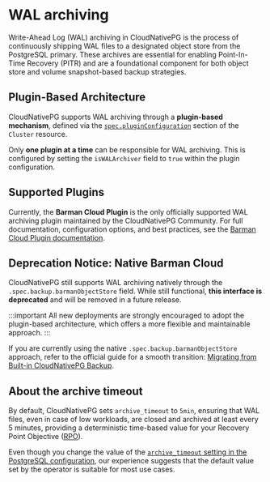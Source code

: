 ﻿# WAL archiving

<!-- SPDX-License-Identifier: CC-BY-4.0 -->

Write-Ahead Log (WAL) archiving in CloudNativePG is the process of continuously
shipping WAL files to a designated object store from the PostgreSQL primary.
These archives are essential for enabling Point-In-Time Recovery (PITR) and are
a foundational component for both object store and volume snapshot-based backup
strategies.

## Plugin-Based Architecture

CloudNativePG supports WAL archiving through a **plugin-based mechanism**,
defined via the [`spec.pluginConfiguration`](cloudnative-pg.v1.mdx#postgresql-cnpg-io-v1-ClusterSpec)
section of the `Cluster` resource.

Only **one plugin at a time** can be responsible for WAL archiving. This is
configured by setting the `isWALArchiver` field to `true` within the plugin
configuration.

## Supported Plugins

Currently, the **Barman Cloud Plugin** is the only officially supported WAL
archiving plugin maintained by the CloudNativePG Community.
For full documentation, configuration options, and best practices, see the
[Barman Cloud Plugin documentation](https://cloudnative-pg.io/plugin-barman-cloud/docs/intro/).

## Deprecation Notice: Native Barman Cloud

CloudNativePG still supports WAL archiving natively through the
`.spec.backup.barmanObjectStore` field. While still functional, **this
interface is deprecated** and will be removed in a future release.

:::important
All new deployments are strongly encouraged to adopt the plugin-based
architecture, which offers a more flexible and maintainable approach.
:::

If you are currently using the native `.spec.backup.barmanObjectStore`
approach, refer to the official guide for a smooth transition:
[Migrating from Built-in CloudNativePG Backup](https://cloudnative-pg.io/plugin-barman-cloud/docs/migration/).

## About the archive timeout

By default, CloudNativePG sets `archive_timeout` to `5min`, ensuring
that WAL files, even in case of low workloads, are closed and archived
at least every 5 minutes, providing a deterministic time-based value for
your Recovery Point Objective ([RPO](before_you_start.mdx#rpo)).

Even though you change the value of the
[`archive_timeout` setting in the PostgreSQL configuration](https://www.postgresql.org/docs/current/runtime-config-wal.html#GUC-ARCHIVE-TIMEOUT),
our experience suggests that the default value set by the operator is suitable
for most use cases.
